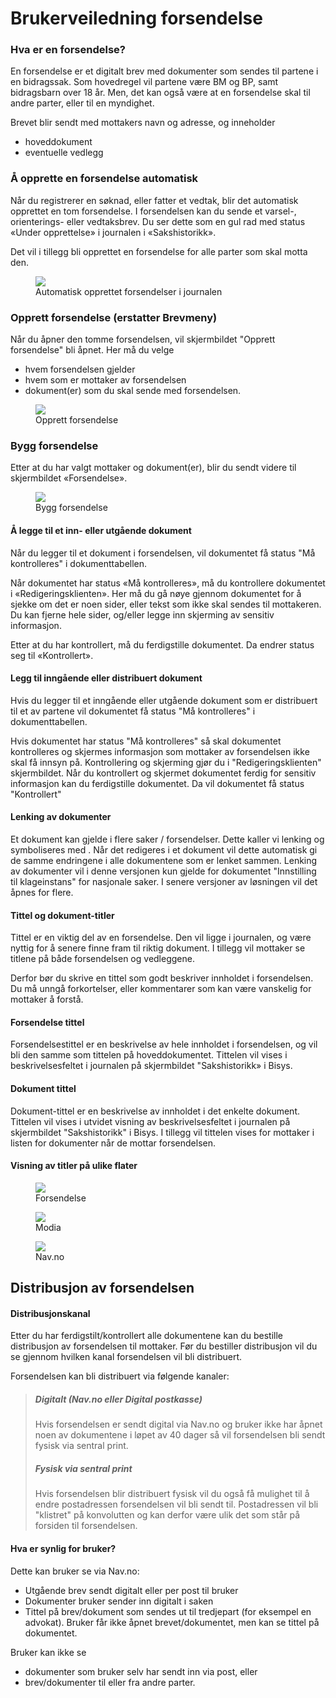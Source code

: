 
# Brukerveiledning forsendelse

### Hva er en forsendelse?

En forsendelse er et digitalt brev med dokumenter som sendes til partene i en bidragssak. Som hovedregel vil partene være BM og BP, samt bidragsbarn over 18 år. Men, det kan også være at en forsendelse skal til andre parter, eller til en myndighet.

Brevet blir sendt med mottakers navn og adresse, og inneholder

-   hoveddokument
-   eventuelle vedlegg

### Å opprette en forsendelse automatisk

Når du registrerer en søknad, eller fatter et vedtak, blir det automatisk opprettet en tom forsendelse. I forsendelsen kan du sende et varsel-, orienterings- eller vedtaksbrev. Du ser dette som en gul rad med status «Under opprettelse» i journalen i «Sakshistorikk».

Det vil i tillegg bli opprettet en forsendelse for alle parter som skal motta den.

<figure className="w-[55rem]">
    <img src={sakshistorikk_under_produksjon} />
    <figcaption>Automatisk opprettet forsendelser i journalen</figcaption>
</figure>

### Opprett forsendelse (erstatter Brevmeny)

Når du åpner den tomme forsendelsen, vil skjermbildet "Opprett forsendelse" bli åpnet. Her må du velge

-   hvem forsendelsen gjelder
-   hvem som er mottaker av forsendelsen
-   dokument(er) som du skal sende med forsendelsen.

<figure className="w-[35rem]">
    <img src={opprett_forsendelse} />
    <figcaption>Opprett forsendelse</figcaption>
</figure>

### Bygg forsendelse

Etter at du har valgt mottaker og dokument(er), blir du sendt videre til skjermbildet «Forsendelse».

<figure className="w-[35rem]">
    <img src={forsendelse_bildet} />
    <figcaption>Bygg forsendelse</figcaption>
</figure>

#### Å legge til et inn- eller utgående dokument

Når du legger til et dokument i forsendelsen, vil dokumentet få status "Må kontrolleres" i dokumenttabellen.

Når dokumentet har status «Må kontrolleres», må du kontrollere dokumentet i «Redigeringsklienten». Her må du gå nøye gjennom dokumentet for å sjekke om det er noen sider, eller tekst som ikke skal sendes til mottakeren. Du kan fjerne hele sider, og/eller legge inn skjerming av sensitiv informasjon.

Etter at du har kontrollert, må du ferdigstille dokumentet. Da endrer status seg til «Kontrollert».

#### Legg til inngående eller distribuert dokument

Hvis du legger til et inngående eller utgående dokument som er distribuert til et av partene vil dokumentet få status "Må kontrolleres" i dokumenttabellen. <br/>

Hvis dokumentet har status "Må kontrolleres" så skal dokumentet kontrolleres og skjermes informasjon som mottaker av forsendelsen ikke skal få innsyn på.
Kontrollering og skjerming gjør du i "Redigeringsklienten" skjermbildet. Når du kontrollert og skjermet dokumentet ferdig for sensitiv informasjon kan du ferdigstille dokumentet. Da vil dokumentet få status "Kontrollert"

#### Lenking av dokumenter

Et dokument kan gjelde i flere saker / forsendelser. Dette kaller vi lenking og symboliseres med <DokumentLinkedTag />.
Når det redigeres i et dokument vil dette automatisk gi de samme endringene i alle dokumentene som er lenket sammen. Lenking av dokumenter vil i denne versjonen kun gjelde for dokumentet "Innstilling til klageinstans" for nasjonale saker.
I senere versjoner av løsningen vil det åpnes for flere.

#### Tittel og dokument-titler

Tittel er en viktig del av en forsendelse. Den vil ligge i journalen, og være nyttig for å senere finne fram til riktig dokument. I tillegg vil mottaker se titlene på både forsendelsen og vedleggene.

Derfor bør du skrive en tittel som godt beskriver innholdet i forsendelsen. Du må unngå forkortelser, eller kommentarer som kan være vanskelig for mottaker å forstå.

#### Forsendelse tittel

Forsendelsestittel er en beskrivelse av hele innholdet i forsendelsen, og vil bli den samme som tittelen på hoveddokumentet. Tittelen vil vises i beskrivelsesfeltet i journalen på skjermbildet "Sakshistorikk» i Bisys.

#### Dokument tittel

Dokument-tittel er en beskrivelse av innholdet i det enkelte dokument. Tittelen vil vises i utvidet visning av beskrivelsesfeltet i journalen på skjermbildet "Sakshistorikk" i Bisys. I tillegg vil tittelen vises for mottaker i listen for dokumenter når de mottar forsendelsen.

#### Visning av titler på ulike flater

<div className="flex flex-row flex-wrap">
    <figure className="w-[33rem] flex flex-col justify-between">
        <img src={forsendelse_dokumentliste_full} />
        <figcaption>Forsendelse</figcaption>
    </figure>
    <figure className="w-[33rem]">
        <img src={modia_dokumentliste} />
        <figcaption>Modia</figcaption>
    </figure>
    <figure className="w-[33rem]">
        <img src={navno_dokumentliste} />
        <figcaption>Nav.no</figcaption>
    </figure>
</div>

## Distribusjon av forsendelsen

#### Distribusjonskanal

Etter du har ferdigstilt/kontrollert alle dokumentene kan du bestille distribusjon av forsendelsen til mottaker.
Før du bestiller distribusjon vil du se gjennom hvilken kanal forsendelsen vil bli distribuert.

Forsendelsen kan bli distribuert via følgende kanaler:
> ##### Digitalt (Nav.no eller Digital postkasse)
> Hvis forsendelsen er sendt digital via Nav.no og bruker ikke har åpnet noen av dokumentene i løpet av 40 dager så vil forsendelsen bli sendt fysisk via sentral print.
> ##### Fysisk via sentral print
> Hvis forsendelsen blir distribuert fysisk vil du også få mulighet til å endre postadressen forsendelsen vil bli sendt til.
> Postadressen vil bli "klistret" på konvolutten og kan derfor være ulik det som står på forsiden til forsendelsen.

#### Hva er synlig for bruker?

Dette kan bruker se via Nav.no:

-   Utgående brev sendt digitalt eller per post til bruker
-   Dokumenter bruker sender inn digitalt i saken
-   Tittel på brev/dokument som sendes ut til tredjepart (for eksempel en advokat). Bruker får ikke åpnet brevet/dokumentet, men kan se tittel på dokumentet.

Bruker kan ikke se

-   dokumenter som bruker selv har sendt inn via post, eller
-   brev/dokumenter til eller fra andre parter.
